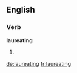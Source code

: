 
==English==

===Verb===
'''laureating'''

# {{present participle of|laureate}}

[[de:laureating]]
[[fr:laureating]]